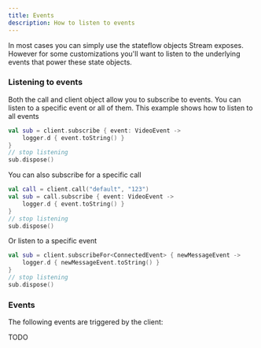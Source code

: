 ```yaml
---
title: Events
description: How to listen to events
---
```


In most cases you can simply use the stateflow objects Stream exposes.
However for some customizations you'll want to listen to the underlying events that power these state objects.

### Listening to events

Both the call and client object allow you to subscribe to events. You can listen to a specific event or all of them.
This example shows how to listen to all events

```kotlin
val sub = client.subscribe { event: VideoEvent ->
    logger.d { event.toString() }
}
// stop listening
sub.dispose()
```

You can also subscribe for a specific call

```kotlin
val call = client.call("default", "123")
val sub = call.subscribe { event: VideoEvent ->
    logger.d { event.toString() }
}
// stop listening
sub.dispose()
```

Or listen to a specific event

```kotlin
val sub = client.subscribeFor<ConnectedEvent> { newMessageEvent ->
    logger.d { newMessageEvent.toString() }
}
// stop listening
sub.dispose()
```

### Events

The following events are triggered by the client:

TODO